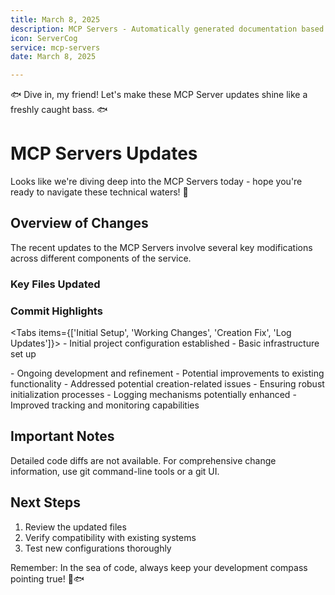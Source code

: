 ```yaml
---
title: March 8, 2025
description: MCP Servers - Automatically generated documentation based on Git activity.
icon: ServerCog
service: mcp-servers
date: March 8, 2025

---
```


🐟 Dive in, my friend! Let's make these MCP Server updates shine like a freshly caught bass. 🐟

# MCP Servers Updates

<Callout type="info">
  Looks like we're diving deep into the MCP Servers today - hope you're ready to navigate these technical waters! 🌊
</Callout>

## Overview of Changes

The recent updates to the MCP Servers involve several key modifications across different components of the service.

### Key Files Updated

<Files>
  <File name="README.md" />
  <File name="api/server.ts" />
  <File name="public/index.html" />
  <File name="vercel.json" />
</Files>

### Commit Highlights

<Tabs items={['Initial Setup', 'Working Changes', 'Creation Fix', 'Log Updates']}>
  <Tab value="Initial Setup">
    - Initial project configuration established
    - Basic infrastructure set up
  </Tab>

  <Tab value="Working Changes">
    - Ongoing development and refinement
    - Potential improvements to existing functionality
  </Tab>

  <Tab value="Creation Fix">
    - Addressed potential creation-related issues
    - Ensuring robust initialization processes
  </Tab>

  <Tab value="Log Updates">
    - Logging mechanisms potentially enhanced
    - Improved tracking and monitoring capabilities
  </Tab>
</Tabs>

## Important Notes

<Callout type="warn">
  Detailed code diffs are not available. For comprehensive change information, use git command-line tools or a git UI.
</Callout>

## Next Steps

1. Review the updated files
2. Verify compatibility with existing systems
3. Test new configurations thoroughly

<Callout type="info">
  Remember: In the sea of code, always keep your development compass pointing true! 🧭🐟
</Callout>
